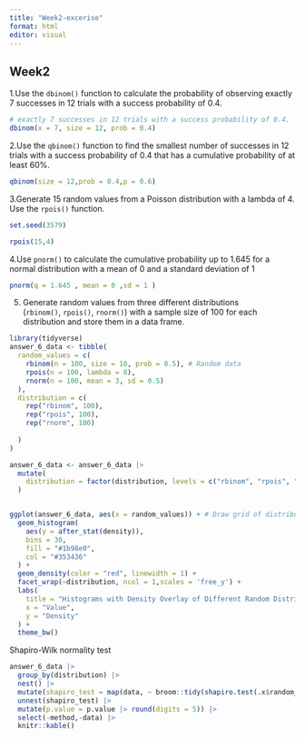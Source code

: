 ```yaml
---
title: "Week2-excerise"
format: html
editor: visual
---
```


## Week2 

1.Use the `dbinom()` function to calculate the probability of observing exactly 7 successes in 12 trials with a success probability of 0.4.

```r
# exactly 7 successes in 12 trials with a success probability of 0.4.
dbinom(x = 7, size = 12, prob = 0.4)         
```

2.Use the `qbinom()` function to find the smallest number of successes in 12 trials with a success probability of 0.4 that has a cumulative probability of at least 60%.

```r
qbinom(size = 12,prob = 0.4,p = 0.6)
```

3.Generate 15 random values from a Poisson distribution with a lambda of 4.
Use the `rpois()` function.

```r
set.seed(3579)

rpois(15,4)
```

4.Use `pnorm()` to calculate the cumulative probability up to 1.645 for a normal distribution with a mean of 0 and a standard deviation of 1

```r
pnorm(q = 1.645 , mean = 0 ,sd = 1 )
```

5.  Generate random values from three different distributions (`rbinom()`, `rpois()`, `rnorm()`) with a sample size of 100 for each distribution and store them in a data frame.

```r
library(tidyverse)
answer_6_data <- tibble(
  random_values = c(
    rbinom(n = 100, size = 10, prob = 0.5), # Random data
    rpois(n = 100, lambda = 8),
    rnorm(n = 100, mean = 3, sd = 0.5)
  ),
  distribution = c(
    rep("rbinom", 100),
    rep("rpois", 100),
    rep("rnorm", 100)
  
  )
)

answer_6_data <- answer_6_data |>
  mutate(
    distribution = factor(distribution, levels = c("rbinom", "rpois", "rnorm"))
  )


ggplot(answer_6_data, aes(x = random_values)) + # Draw grid of distributions
  geom_histogram(
    aes(y = after_stat(density)),
    bins = 30,
    fill = "#1b98e0",
    col = "#353436"
  ) +
  geom_density(color = "red", linewidth = 1) +
  facet_wrap(~distribution, ncol = 1,scales = 'free_y') +
  labs(
    title = "Histograms with Density Overlay of Different Random Distributions",
    x = "Value",
    y = "Density"
  ) +
  theme_bw()


```

Shapiro-Wilk normality test

```r

answer_6_data |>
  group_by(distribution) |>
  nest() |>
  mutate(shapiro_test = map(data, ~ broom::tidy(shapiro.test(.x$random_values)))) |>
  unnest(shapiro_test) |> 
  mutate(p.value = p.value |> round(digits = 5)) |> 
  select(-method,-data) |> 
  knitr::kable()
```
